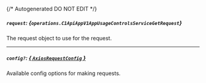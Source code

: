 {/* Autogenerated DO NOT EDIT  */}

##### `request`: *{`operations.C1ApiAppV1AppUsageControlsServiceGetRequest`}*
The request object to use for the request.
<Collapsible openLabel={Labels.showProperties} closeLabel={Labels.hideProperties}>
    <C1ApiAppV1AppUsageControlsServiceGetRequest/>
</Collapsible>

---
##### `config?`: [*{ `AxiosRequestConfig` }*](https://axios-http.com/docs/req_config)
Available config options for making requests.


